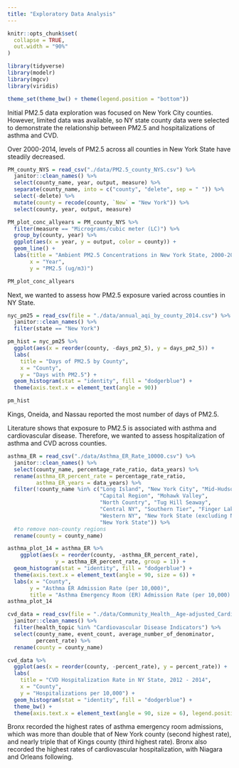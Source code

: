 ```yaml
---
title: "Exploratory Data Analysis"
---
```


```r
knitr::opts_chunk$set(
  collapse = TRUE,
  out.width = "90%"
)

library(tidyverse)
library(modelr)
library(mgcv)
library(viridis)

theme_set(theme_bw() + theme(legend.position = "bottom"))
```


Initial PM2.5 data exploration was focused on New York City counties. However, limited data was available, so NY state county data were selected to demonstrate the relationship between PM2.5 and hospitalizations of asthma and CVD. 


Over 2000-2014, levels of PM2.5 across all counties in New York State have steadily decreased. 

```r
PM_county_NYS = read_csv("./data/PM2.5_county_NYS.csv") %>%
  janitor::clean_names() %>%
  select(county_name, year, output, measure) %>%
  separate(county_name, into = c("county", "delete", sep = " ")) %>% 
  select(-delete) %>%
  mutate(county = recode(county, `New` = "New York")) %>% 
  select(county, year, output, measure)
```

```r
PM_plot_conc_allyears = PM_county_NYS %>%
  filter(measure == "Micrograms/cubic meter (LC)") %>%
  group_by(county, year) %>%
  ggplot(aes(x = year, y = output, color = county)) + 
  geom_line() + 
  labs(title = "Ambient PM2.5 Concentrations in New York State, 2000-2014", 
       x = "Year", 
       y = "PM2.5 (ug/m3)")

PM_plot_conc_allyears
```


Next, we wanted to assess how PM2.5 exposure varied across counties in NY State. 

```r
nyc_pm25 = read_csv(file = "./data/annual_aqi_by_county_2014.csv") %>% 
  janitor::clean_names() %>%
  filter(state == "New York")
```

```r
pm_hist = nyc_pm25 %>%
  ggplot(aes(x = reorder(county, -days_pm2_5), y = days_pm2_5)) + 
  labs(
    title = "Days of PM2.5 by County",
    x = "County",
    y = "Days with PM2.5") +
  geom_histogram(stat = "identity", fill = "dodgerblue") + 
  theme(axis.text.x = element_text(angle = 90))

pm_hist
```

Kings, Oneida, and Nassau reported the most number of days of PM2.5.  

Literature shows that exposure to PM2.5 is associated with asthma and cardiovascular disease. Therefore, we wanted to assess hospitalization of asthma and CVD across counties. 

```r
asthma_ER = read_csv("./data/Asthma_ER_Rate_10000.csv") %>%
  janitor::clean_names() %>%
  select(county_name, percentage_rate_ratio, data_years) %>%
  rename(asthma_ER_percent_rate = percentage_rate_ratio, 
         asthma_ER_years = data_years) %>%
  filter(!county_name %in% c("Long Island", "New York City", "Mid-Hudson", 
                             "Capital Region", "Mohawk Valley", 
                             "North Country", "Tug Hill Seaway", 
                             "Central NY", "Southern Tier", "Finger Lakes", 
                             "Western NY", "New York State (excluding NYC)", 
                             "New York State")) %>% 
  #to remove non-county regions
  rename(county = county_name)
```

```r
asthma_plot_14 = asthma_ER %>%
    ggplot(aes(x = reorder(county, -asthma_ER_percent_rate), 
               y = asthma_ER_percent_rate, group = 1)) + 
  geom_histogram(stat = "identity", fill = "dodgerblue") + 
  theme(axis.text.x = element_text(angle = 90, size = 6)) + 
  labs(x = "County", 
       y = "Asthma ER Admission Rate (per 10,000)", 
       title = "Asthma Emergency Room (ER) Admission Rate (per 10,000) by County in New York State, 2014")
asthma_plot_14 
```

```r
cvd_data = read_csv(file = "./data/Community_Health__Age-adjusted_Cardiovascular_Disease_Hospitalization_Rate_per_10_000_by_County_Map__Latest_Data.csv") %>% 
  janitor::clean_names() %>%
  filter(health_topic %in% "Cardiovascular Disease Indicators") %>% 
  select(county_name, event_count, average_number_of_denominator, 
         percent_rate) %>% 
  rename(county = county_name)
```

```r
cvd_data %>%
  ggplot(aes(x = reorder(county, -percent_rate), y = percent_rate)) +
  labs(
    title = "CVD Hospitalization Rate in NY State, 2012 - 2014",
    x = "County",
    y = "Hospitalizations per 10,000") +
  geom_histogram(stat = "identity", fill = "dodgerblue") +
  theme_bw() +
  theme(axis.text.x = element_text(angle = 90, size = 6), legend.position = "none") 
```

Bronx recorded the highest rates of asthma emergency room admissions, which was more than double that of New York county (second highest rate), and nearly triple that of Kings county (third highest rate). Bronx also recorded the highest rates of cardiovascular hospitalization, with Niagara and Orleans following.
